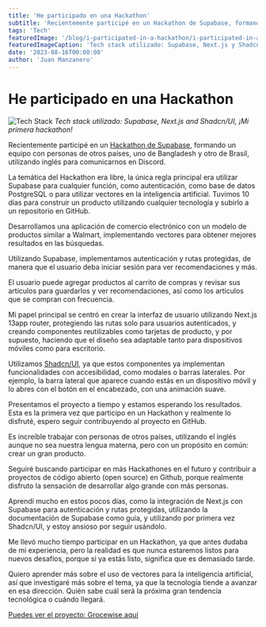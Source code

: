 ```yaml
---
title: 'He participado en una Hackathon'
subtitle: 'Recientemente participé en un Hackathon de Supabase, formando un equipo con personas de otros países.'
tags: 'Tech'
featuredImage: '/blog/i-participated-in-a-hackathon/i-participated-in-a-hackathon-banner.png'
featuredImageCaption: 'Tech stack utilizado: Supabase, Next.js y Shadcn/UI, ¡Mi primera hackathon!'
date: '2023-08-16T00:00:00'
author: 'Juan Manzanero'
---
```



# He participado en una Hackathon

![Tech Stack](/blog/i-participated-in-a-hackathon/i-participated-in-a-hackathon-banner.png)
_Tech stack utilizado: Supabase, Next.js and Shadcn/UI, ¡Mi primera hackathon!_

<PostData date='16 de Agosto del 2023' author='Juan Manzanero' />

Recientemente participé en un [Hackathon de Supabase](https://supabase.com/blog/supabase-lw8-hackathon), formando un equipo con personas de otros países, uno de Bangladesh y otro de Brasil, utilizando inglés para comunicarnos en Discord.

La temática del Hackathon era libre, la única regla principal era utilizar Supabase para cualquier función, como autenticación, como base de datos PostgreSQL o para utilizar vectores en la inteligencia artificial. Tuvimos 10 días para construir un producto utilizando cualquier tecnología y subirlo a un repositorio en GitHub.

Desarrollamos una aplicación de comercio electrónico con un modelo de productos similar a Walmart, implementando vectores para obtener mejores resultados en las búsquedas.

Utilizando Supabase, implementamos autenticación y rutas protegidas, de manera que el usuario deba iniciar sesión para ver recomendaciones y más.

El usuario puede agregar productos al carrito de compras y revisar sus artículos para guardarlos y ver recomendaciones, así como los artículos que se compran con frecuencia.

Mi papel principal se centró en crear la interfaz de usuario utilizando Next.js 13app router, protegiendo las rutas solo para usuarios autenticados, y creando componentes reutilizables como tarjetas de producto, y por supuesto, haciendo que el diseño sea adaptable tanto para dispositivos móviles como para escritorio.

Utilizamos [Shadcn/UI](https://ui.shadcn.com/), ya que estos componentes ya implementan funcionalidades con accesibilidad, como modales o barras laterales. Por ejemplo, la barra lateral que aparece cuando estás en un dispositivo móvil y lo abres con el botón en el encabezado, con una animación suave.

Presentamos el proyecto a tiempo y estamos esperando los resultados. Esta es la primera vez que participo en un Hackathon y realmente lo disfruté, espero seguir contribuyendo al proyecto en GitHub.

Es increíble trabajar con personas de otros países, utilizando el inglés aunque no sea nuestra lengua materna, pero con un propósito en común: crear un gran producto.

Seguiré buscando participar en más Hackathones en el futuro y contribuir a proyectos de código abierto (open source) en Github, porque realmente disfruto la sensación de desarrollar algo grande con más personas.

Aprendí mucho en estos pocos días, como la integración de Next.js con Supabase para autenticación y rutas protegidas, utilizando la documentación de Supabase como guía, y utilizando por primera vez Shadcn/UI, y estoy ansioso por seguir usándolo.

Me llevó mucho tiempo participar en un Hackathon, ya que antes dudaba de mi experiencia, pero la realidad es que nunca estaremos listos para nuevos desafíos, porque si ya estás listo, significa que es demasiado tarde.

Quiero aprender más sobre el uso de vectores para la inteligencia artificial, así que investigaré más sobre el tema, ya que la tecnología tiende a avanzar en esa dirección. Quién sabe cuál será la próxima gran tendencia tecnológica o cuándo llegará.

[Puedes ver el proyecto: Grocewise aquí](https://groce-wise.vercel.app/)
